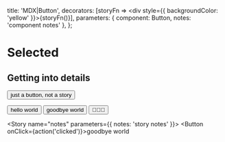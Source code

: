 
  title: 'MDX|Button',
  decorators: [storyFn => <div style={{ backgroundColor: 'yellow' }}>{storyFn()}</div>],
  parameters: { component: Button, notes: 'component notes' },
};

# Selected

<Preview />
<Source />
<Props />

## Getting into details

<Button>just a button, not a story</Button>

<Story name="hello story">
  <Button onClick={action('clicked')}>hello world</Button>
</Story>

<Story name="goodbye">
  <Button onClick={action('clicked')}>goodbye world</Button>
</Story>

<Story name="with icons">
  <Button onClick={action('clicked')}>🤘🚀💯</Button>
</Story>

<Story name="notes" parameters={{ notes: 'story notes' }}>
  <Button onClick={action('clicked')}>goodbye world</Button>
</Story>
